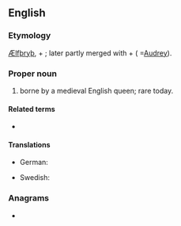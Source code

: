 ==English==

===Etymology===
{{etyl|ang|en}} [[Ælfþryþ]], {{m|ang|ælf||elf}} + {{m|ang|þryþ||strength}}; later partly merged with {{m|ang|æþel||noble}} + {{m|ang|þryþ}} ( =[[Audrey]]).

===Proper noun===
{{en-proper noun}}

# {{given name|female|from=Old English}} borne by a medieval English queen; rare today.

====Related terms====
* {{l|en|Alfreda}}

====Translations====
{{trans-top|female given name}}
* German: {{t+|de|Elfriede}}
{{trans-mid}}
* Swedish: {{t|sv|Alfrida}}
{{trans-bottom}}

===Anagrams===
* {{anagrams|en|a=adeeflr|Federal|federal}}